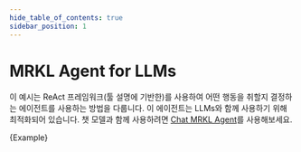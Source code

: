 ```yaml
---
hide_table_of_contents: true
sidebar_position: 1
---
```



# MRKL Agent for LLMs

이 예시는 ReAct 프레임워크(툴 설명에 기반한)를 사용하여 어떤 행동을 취할지 결정하는 에이전트를 사용하는 방법을 다룹니다. 이 에이전트는 LLMs와 함께 사용하기 위해 최적화되어 있습니다. 챗 모델과 함께 사용하려면 [Chat MRKL Agent](./chat_mrkl)를 사용해보세요.

<CodeBlock language="typescript">{Example}</CodeBlock>
